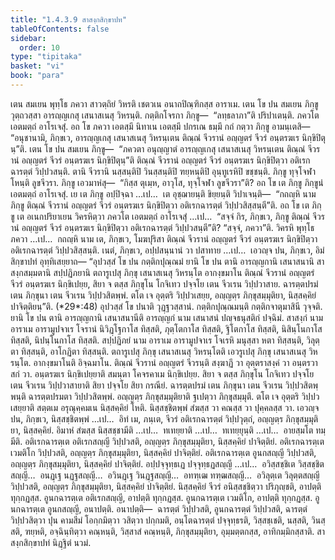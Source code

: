 ```yaml
---
title: "1.4.3.9 สาสงฺกสิกฺขาปท"
tableOfContents: false
sidebar:
  order: 10
type: "tipitaka"
basket: "vi"
book: "para"
---
```



<DynamicBreadcrumb />

<Division number="652" book="para">

<Paragraph number="2400" book="para">
เตน สมเยน พุทฺโธ ภควา สาวตฺถิยํ วิหรติ เชตวเน อนาถปิณฺฑิกสฺส อาราเม. เตน โข ปน สมเยน ภิกฺขู วุตฺถวสฺสา อารญฺญเกสุ เสนาสเนสุ วิหรนฺติ. กตฺติกโจรกา ภิกฺขู—  “ลทฺธลาภา”ติ ปริปาเตนฺติ. ภควโต เอตมตฺถํ อาโรเจสุํ. อถ โข ภควา เอตสฺมึ นิทาเน เอตสฺมึ ปกรเณ ธมฺมึ กถํ กตฺวา ภิกฺขู อามนฺเตสิ—  “อนุชานามิ, ภิกฺขเว, อารญฺญเกสุ เสนาสเนสุ วิหรนฺเตน ติณฺณํ จีวรานํ อญฺญตรํ จีวรํ อนฺตรฆเร นิกฺขิปิตุนฺ”ติ.
</Paragraph>

<Paragraph number="2401" book="para">
เตน โข ปน สมเยน ภิกฺขู—  “ภควตา อนุญฺญาตํ อารญฺญเกสุ เสนาสเนสุ วิหรนฺเตน ติณฺณํ จีวรานํ อญฺญตรํ จีวรํ อนฺตรฆเร นิกฺขิปิตุนฺ”ติ ติณฺณํ จีวรานํ อญฺญตรํ จีวรํ อนฺตรฆเร นิกฺขิปิตฺวา อติเรกฉารตฺตํ วิปฺปวสนฺติ. ตานิ จีวรานิ นสฺสนฺติปิ วินสฺสนฺติปิ ฑยฺหนฺติปิ อุนฺทูเรหิปิ ขชฺชนฺติ. ภิกฺขู ทุจฺโจฬา โหนฺติ ลูขจีวรา. ภิกฺขู เอวมาหํสุ—  “กิสฺส ตุเมฺห, อาวุโส, ทุจฺโจฬา ลูขจีวรา”ติ? อถ โข เต ภิกฺขู ภิกฺขูนํ เอตมตฺถํ อาโรเจสุํ. เย เต ภิกฺขู อปฺปิจฺฉา …เป…  เต อุชฺฌายนฺติ ขิยฺยนฺติ วิปาเจนฺติ—  “กถญฺหิ นาม ภิกฺขู ติณฺณํ จีวรานํ อญฺญตรํ จีวรํ อนฺตรฆเร นิกฺขิปิตฺวา อติเรกฉารตฺตํ วิปฺปวสิสฺสนฺตี”ติ.
</Paragraph>

<Paragraph number="2402" book="para">
อถ โข เต ภิกฺขู เต อเนกปริยาเยน วิครหิตฺวา ภควโต เอตมตฺถํ อาโรเจสุํ …เป…  “สจฺจํ กิร, ภิกฺขเว, ภิกฺขู ติณฺณํ จีวรานํ อญฺญตรํ จีวรํ อนฺตรฆเร นิกฺขิปิตฺวา อติเรกฉารตฺตํ วิปฺปวสนฺตี”ติ? “สจฺจํ, ภควา”ติ. วิครหิ พุทฺโธ ภควา …เป…  กถญฺหิ นาม เต, ภิกฺขเว, โมฆปุริสา ติณฺณํ จีวรานํ อญฺญตรํ จีวรํ อนฺตรฆเร นิกฺขิปิตฺวา อติเรกฉารตฺตํ วิปฺปวสิสฺสนฺติ. เนตํ, ภิกฺขเว, อปฺปสนฺนานํ วา ปสาทาย …เป…  เอวญฺจ ปน, ภิกฺขเว, อิมํ สิกฺขาปทํ อุทฺทิเสยฺยาถ—
</Paragraph>

</Division>
<Division number="653" book="para">

<Paragraph number="2403" book="para">
<Emphasis>“อุปวสฺสํ โข ปน กตฺติกปุณฺณมํ ยานิ โข ปน ตานิ อารญฺญกานิ เสนาสนานิ สาสงฺกสมฺมตานิ สปฺปฏิภยานิ ตถารูเปสุ ภิกฺขุ เสนาสเนสุ วิหรนฺโต อากงฺขมาโน ติณฺณํ จีวรานํ อญฺญตรํ จีวรํ อนฺตรฆเร นิกฺขิเปยฺย, สิยา จ ตสฺส ภิกฺขุโน โกจิเทว ปจฺจโย เตน จีวเรน วิปฺปวาสาย. ฉารตฺตปรมํ เตน ภิกฺขุนา เตน จีวเรน วิปฺปวสิตพฺพํ. ตโต เจ อุตฺตริ วิปฺปวเสยฺย, อญฺญตฺร ภิกฺขุสมฺมุติยา, นิสฺสคฺคิยํ ปาจิตฺติยนฺ”</Emphasis>ติ. (*29*:<Emphasis>48</Emphasis>)
</Paragraph>

</Division>
<Division number="654" book="para">

<Paragraph number="2404" book="para">
<Emphasis>อุปวสฺสํ โข ปนา</Emphasis>ติ วุฏฺฐวสฺสานํ.
</Paragraph>

<Paragraph number="2405" book="para">
<Emphasis>กตฺติกปุณฺณมนฺ</Emphasis>ติ กตฺติกจาตุมาสินี วุจฺจติ.
</Paragraph>

<Paragraph number="2406" book="para">
<Emphasis>ยานิ โข ปน ตานิ อารญฺญกานิ เสนาสนานี</Emphasis>ติ <Emphasis>อารญฺญกํ</Emphasis> นาม เสนาสนํ ปญฺจธนุสติกํ ปจฺฉิมํ.
</Paragraph>

<Paragraph number="2407" book="para">
<Emphasis>สาสงฺกํ</Emphasis> นาม อาราเม อารามูปจาเร โจรานํ นิวิฏฺโฐกาโส ทิสฺสติ, ภุตฺโตกาโส ทิสฺสติ, ฐิโตกาโส ทิสฺสติ, นิสินฺโนกาโส ทิสฺสติ, นิปนฺโนกาโส ทิสฺสติ.
</Paragraph>

<Paragraph number="2408" book="para">
<Emphasis>สปฺปฏิภยํ</Emphasis> นาม อาราเม อารามูปจาเร โจเรหิ มนุสฺสา หตา ทิสฺสนฺติ, วิลุตฺตา ทิสฺสนฺติ, อาโกฏิตา ทิสฺสนฺติ.
</Paragraph>

<Paragraph number="2409" book="para">
<Emphasis>ตถารูเปสุ ภิกฺขุ เสนาสเนสุ วิหรนฺโต</Emphasis>ติ เอวรูเปสุ ภิกฺขุ เสนาสเนสุ วิหรนฺโต.
</Paragraph>

<Paragraph number="2410" book="para">
<Emphasis>อากงฺขมาโน</Emphasis>ติ อิจฺฉมาโน.
</Paragraph>

<Paragraph number="2411" book="para">
<Emphasis>ติณฺณํ จีวรานํ อญฺญตรํ จีวรนฺ</Emphasis>ติ สงฺฆาฏึ วา อุตฺตราสงฺคํ วา อนฺตรวาสกํ วา.
</Paragraph>

<Paragraph number="2412" book="para">
<Emphasis>อนฺตรฆเร นิกฺขิเปยฺยา</Emphasis>ติ สมนฺตา โคจรคาเม นิกฺขิเปยฺย.
</Paragraph>

<Paragraph number="2413" book="para">
<Emphasis>สิยา จ ตสฺส ภิกฺขุโน โกจิเทว ปจฺจโย เตน จีวเรน วิปฺปวาสายา</Emphasis>ติ สิยา ปจฺจโย สิยา กรณียํ.
</Paragraph>

<Paragraph number="2414" book="para">
<Emphasis>ฉารตฺตปรมํ เตน ภิกฺขุนา เตน จีวเรน วิปฺปวสิตพฺพนฺ</Emphasis>ติ ฉารตฺตปรมตา วิปฺปวสิตพฺพํ.
</Paragraph>

<Paragraph number="2415" book="para">
<Emphasis>อญฺญตฺร ภิกฺขุสมฺมุติยา</Emphasis>ติ ฐเปตฺวา ภิกฺขุสมฺมุตึ.
</Paragraph>

<Paragraph number="2416" book="para">
<Emphasis>ตโต เจ อุตฺตริ วิปฺปวเสยฺยา</Emphasis>ติ สตฺตเม อรุณุคฺคมเน นิสฺสคฺคิยํ โหติ. นิสฺสชฺชิตพฺพํ สํฆสฺส วา คณสฺส วา ปุคฺคลสฺส วา. เอวญฺจ ปน, ภิกฺขเว, นิสฺสชฺชิตพฺพํ …เป…  อิทํ เม, ภนฺเต, จีวรํ อติเรกฉารตฺตํ วิปฺปวุตฺถํ, อญฺญตฺร ภิกฺขุสมฺมุติยา, นิสฺสคฺคิยํ. อิมาหํ สํฆสฺส นิสฺสชฺชามีติ …เป…  ทเทยฺยาติ …เป…  ทเทยฺยุนฺติ …เป…  อายสฺมโต ทมฺมีติ.
</Paragraph>

</Division>
<Division number="655" book="para">

<Paragraph number="2417" book="para">
อติเรกฉารตฺเต อติเรกสญฺญี วิปฺปวสติ, อญฺญตฺร ภิกฺขุสมฺมุติยา, นิสฺสคฺคิยํ ปาจิตฺติยํ. อติเรกฉารตฺเต เวมติโก วิปฺปวสติ, อญฺญตฺร ภิกฺขุสมฺมุติยา, นิสฺสคฺคิยํ ปาจิตฺติยํ. อติเรกฉารตฺเต อูนกสญฺญี วิปฺปวสติ, อญฺญตฺร ภิกฺขุสมฺมุติยา, นิสฺสคฺคิยํ ปาจิตฺติยํ. อปฺปจฺจุทฺธเฏ ปจฺจุทฺธฏสญฺญี …เป…  อวิสฺสชฺชิเต วิสฺสชฺชิตสญฺญี…  อนฏฺเฐ นฏฺฐสญฺญี…  อวินฏฺเฐ วินฏฺฐสญฺญี…  อทฑฺเฒ ทฑฺฒสญฺญี…  อวิลุตฺเต วิลุตฺตสญฺญี วิปฺปวสติ, อญฺญตฺร ภิกฺขุสมฺมุติยา, นิสฺสคฺคิยํ ปาจิตฺติยํ.
</Paragraph>

<Paragraph number="2418" book="para">
นิสฺสคฺคิยํ จีวรํ อนิสฺสชฺชิตฺวา ปริภุญฺชติ, อาปตฺติ ทุกฺกฏสฺส. อูนกฉารตฺเต อติเรกสญฺญี, อาปตฺติ ทุกฺกฏสฺส. อูนกฉารตฺเต เวมติโก, อาปตฺติ ทุกฺกฏสฺส. อูนกฉารตฺเต อูนกสญฺญี, อนาปตฺติ.
</Paragraph>

</Division>
<Division number="656" book="para">

<Paragraph number="2419" book="para">
อนาปตฺติ—  ฉารตฺตํ วิปฺปวสติ, อูนกฉารตฺตํ วิปฺปวสติ, ฉารตฺตํ วิปฺปวสิตฺวา ปุน คามสีมํ โอกฺกมิตฺวา วสิตฺวา ปกฺกมติ, อนฺโตฉารตฺตํ ปจฺจุทฺธรติ, วิสฺสชฺเชติ, นสฺสติ, วินสฺสติ, ฑยฺหติ, อจฺฉินฺทิตฺวา คณฺหนฺติ, วิสฺสาสํ คณฺหนฺติ, ภิกฺขุสมฺมุติยา, อุมฺมตฺตกสฺส, อาทิกมฺมิกสฺสาติ.

</Paragraph>
</Division>

<Paragraph number="2420" type="center" book="para">
สาสงฺกสิกฺขาปทํ นิฏฺฐิตํ นวมํ.
</Paragraph>